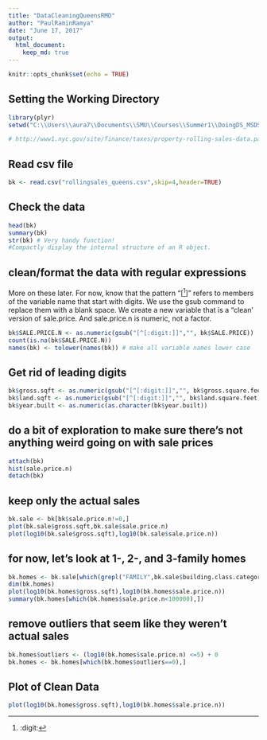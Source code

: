 ```yaml
---
title: "DataCleaningQueensRMD"
author: "PaulRaminRamya"
date: "June 17, 2017"
output:
  html_document:
    keep_md: true
---
```


```r
knitr::opts_chunk$set(echo = TRUE)
```

##  Setting the Working Directory
```r
library(plyr)
setwd("C:\\Users\\aura7\\Documents\\SMU\\Courses\\Summer1\\DoingDS_MSDS6306\\week6\\Unit6_Assignment\\Rollingsales_queens\\Data")

# http://www1.nyc.gov/site/finance/taxes/property-rolling-sales-data.page
```

## Read csv file
```r
bk <- read.csv("rollingsales_queens.csv",skip=4,header=TRUE)
```
## Check the data

```r
head(bk)
summary(bk)
str(bk) # Very handy function!
#Compactly display the internal structure of an R object.
```



## clean/format the data with regular expressions
More on these later. For now, know that the pattern "[^[:digit:]]" refers to members of the variable name that start with digits. We use the gsub command to replace them with a blank space. We create a new variable that is a "clean' version of sale.price. And sale.price.n is numeric, not a factor.

```r
bk$SALE.PRICE.N <- as.numeric(gsub("[^[:digit:]]","", bk$SALE.PRICE))
count(is.na(bk$SALE.PRICE.N))
names(bk) <- tolower(names(bk)) # make all variable names lower case
```

## Get rid of leading digits
```r
bk$gross.sqft <- as.numeric(gsub("[^[:digit:]]","", bk$gross.square.feet))
bk$land.sqft <- as.numeric(gsub("[^[:digit:]]","", bk$land.square.feet))
bk$year.built <- as.numeric(as.character(bk$year.built))
```

## do a bit of exploration to make sure there's not anything weird going on with sale prices
```r
attach(bk)
hist(sale.price.n) 
detach(bk)
```
## keep only the actual sales
```r
bk.sale <- bk[bk$sale.price.n!=0,]
plot(bk.sale$gross.sqft,bk.sale$sale.price.n)
plot(log10(bk.sale$gross.sqft),log10(bk.sale$sale.price.n))
```
## for now, let's look at 1-, 2-, and 3-family homes
```r
bk.homes <- bk.sale[which(grepl("FAMILY",bk.sale$building.class.category)),]
dim(bk.homes)
plot(log10(bk.homes$gross.sqft),log10(bk.homes$sale.price.n))
summary(bk.homes[which(bk.homes$sale.price.n<100000),])
```
## remove outliers that seem like they weren't actual sales
```r
bk.homes$outliers <- (log10(bk.homes$sale.price.n) <=5) + 0
bk.homes <- bk.homes[which(bk.homes$outliers==0),]
```
## Plot of Clean Data
```R
plot(log10(bk.homes$gross.sqft),log10(bk.homes$sale.price.n))
```